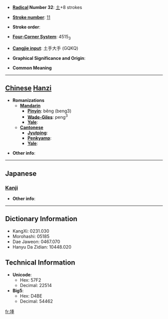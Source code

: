 * '''[[Wiktionary:Chinese radical index| Radical]] Number 32''': [[Wiktionary:Chinese radical index 土|土]]+8 strokes

* '''[[Wiktionary:Chinese total strokes index|Stroke number]]''': [[Wiktionary:Chinese total strokes index 11|11]]

* '''Stroke order''': 

* '''[[Wiktionary:Chinese four corner index|Four-Corner System]]''': 4515<sub>3</sub>

* '''[[Wiktionary:Chinese Cangjie index|Cangjie input]]''': 土手大手 (GQKQ)

* '''Graphical Significance and Origin''': 

* '''Common Meaning'''

----

== [[Chinese]] [[Hanzi]] ==

* '''Romanizations'''
** '''[[Mandarin]]'''
*** '''[[Pinyin]]''': běng (beng3)
*** '''[[Wade-Giles]]''': peng<sup>3</sup>
*** '''[[Yale]]''': 
** '''[[Cantonese]]'''
*** '''[[Jyutping]]''':
*** '''[[Penkyamp]]''': 
*** '''[[Yale]]''': 

* '''Other info''': 

----

==Japanese==
===[[Kanji]]===
{{kanji|on readings=[[ほう]] (hō), [[ぼう]] (bō)
|kun readings=[[ちり]] (chiri)
}}

* '''Other info''':  

----

== Dictionary Information ==

* KangXi: 0231.030
* Morohashi: 05185
* Dae Jaweon: 0467.070
* Hanyu Da Zidian: 10448.020

== Technical Information ==

* '''Unicode''':
** Hex: 57F2
** Decimal: 22514
* '''Big5''':
** Hex: D4BE
** Decimal: 54462

[[fr:埲]]